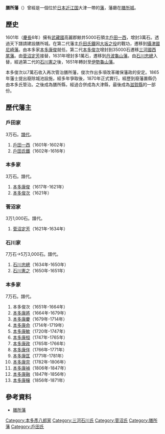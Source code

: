 '''膳所藩'''（{{jpn|j=膳所藩|hg=ぜぜはん|rm=Zeze han|f=y}}）曾經是一個位於[[日本|日本]][[近江国|近江国]]大津一帶的[[藩_(日本)|藩]]，藩廳在[[膳所城|膳所城]]。

==歷史==
1601年（[[慶長|慶長]]6年）擁有[[武藏國|武藏國]]高麗郡鯨井5000石領主[[戶田一西|戶田一西]]，增封3萬石。透過天下譜請建設膳所城。在第二代藩主[[戶田氏鐵|戶田氏鐵]]因[[大坂之役|大坂之役]]的戰功，遷移到[[攝津國|攝津國]][[尼崎藩|尼崎藩]]。由本多家[[本多康俊|本多康俊]]就任。第二代[[本多俊次|本多俊次]]增封到35000石遷移[[三河國|三河國]][[西尾藩|西尾藩]]。由[[菅沼定芳|菅沼定芳]]接替，1631年增封多1萬石，遷移到[[丹波龜山藩|丹波龜山藩]]。由[[石川忠總|石川忠總]]入替，經過第二代的[[石川憲之|石川憲之]]後，1651年轉封至[[伊勢龜山藩|伊勢龜山藩]]。

本多俊次以7萬石收入再次管治膳所藩，俊次作出多項改革確保藩政的安定。1865年藩士提出廢除城池設施，經多年爭取後，1870年正式實行。經歷到廢藩置縣仍由本多氏管治。之後成為膳所縣，經過合併成為大津縣，最後成為[[滋賀縣|滋賀縣]]的一部份。

==歷代藩主==
===戶田家===
3万石。[[譜代大名|譜代]]。
#[[戶田一西|戶田一西]]（1601年-1602年）
#[[戶田氏鐵|戶田氏鐵]]（1602年-1616年）

===本多家===
3万石。譜代。
#[[本多康俊|本多康俊]]（1617年-1621年）
#[[本多俊次|本多俊次]]（1621年）

===菅沼家===
3万1,000石。譜代。
#[[菅沼定芳|菅沼定芳]]（1621年-1634年）

===石川家===
7万石→5万3,000石。譜代。
#[[石川忠總|石川忠總]]（1634年-1650年）
#[[石川憲之|石川憲之]]（1650年-1651年）

===本多家===
7万石。譜代。
#本多俊次（1651年-1664年）
#[[本多康將|本多康將]]（1664年-1679年）
#[[本多康慶|本多康慶]]（1679年-1714年）
#[[本多康命|本多康命]]（1714年-1719年）
#[[本多康敏|本多康敏]]（1720年-1747年）
#[[本多康桓|本多康桓]]（1747年-1765年）
#[[本多康政|本多康政]]（1765年-1766年）
#[[本多康伴|本多康伴]]（1766年-1771年）
#[[本多康匡|本多康匡]]（1771年-1781年）
#[[本多康完|本多康完]]（1782年-1806年）
#[[本多康禎|本多康禎]]（1806年-1847年）
#[[本多康融|本多康融]]（1847年-1856年）
#[[本多康穣|本多康穣]]（1856年-1871年）

==參考資料==
*[https://web.archive.org/web/20120128125204/http://www.asahi-net.or.jp/~me4k-skri/han/kinki/zeze.html 膳所藩]

{{DEFAULTSORT:Zeze-han}}
{{江戶時代的藩}}
[[Category:本多彥八郎家|Category:本多彥八郎家]]
[[Category:三河石川氏|Category:三河石川氏]]
[[Category:菅沼氏|Category:菅沼氏]]
[[Category:膳所藩|Category:膳所藩]]
[[Category:戶田氏|Category:戶田氏]]